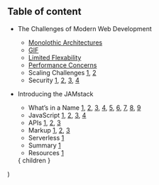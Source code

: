 
## Table of content

* The Challenges of Modern Web Development
  * [Monolothic Architectures](/3)
  * [GIF](/4)
  * [Limited Flexability](/5)
  * [Performance Concerns](/6)
  * Scaling Challenges [1](/11), [2](/12)
  * Security [1](/13), [2](/14), [3](/15), [4](/16)
* Introducing the JAMstack
  * What’s in a Name [1](/17), [2](/18), [3](/19), [4](/20), [5](/21), [6](/22), [7](/23), [8](/24), [9](/25)
  * JavaScript [1](/26), [2](/27), [3](/28), [4](/29)
  * APIs [1](/30), [2](/31), [3](/32)
  * Markup [1](/33), [2](/34), [3](/35)
  * Serverless [1](/36)
  * Summary [1](/37)
  * Resources [1](/38)

  <Layout>
    { children }
  </Layout>
)